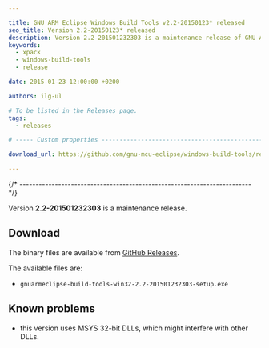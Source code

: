 ```yaml
---

title: GNU ARM Eclipse Windows Build Tools v2.2-20150123* released
seo_title: Version 2.2-20150123* released
description: Version 2.2-201501232303 is a maintenance release of GNU ARM Eclipse Windows Build Tools.
keywords:
  - xpack
  - windows-build-tools
  - release

date: 2015-01-23 12:00:00 +0200

authors: ilg-ul

# To be listed in the Releases page.
tags:
  - releases

# ----- Custom properties -----------------------------------------------------

download_url: https://github.com/gnu-mcu-eclipse/windows-build-tools/releases/tag/v2.2/

---
```



{/* ------------------------------------------------------------------------ */}

Version **2.2-201501232303** is a maintenance release.

<!-- truncate -->

<PageMetadata title={frontMatter.seo_title} />

## Download

The binary files are available from <a href={frontMatter.download_url}>GitHub Releases</a>.

The available files are:

- `gnuarmeclipse-build-tools-win32-2.2-201501232303-setup.exe`

## Known problems

* this version uses MSYS 32-bit DLLs, which might interfere with other DLLs.

